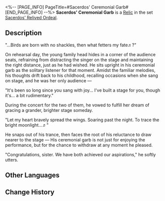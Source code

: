 <%-- [PAGE_INFO]
PageTitle=#Sacerdos' Ceremonial Garb#
[END_PAGE_INFO] --%>
{{Relic Infobox
|id        = 61213
|image     = Item Sacerdos' Ceremonial Garb.png{{subst:void|<!--$UPLOAD:<<SpriteOutput/RelicFigures/IconRelic_121_3.png>-<Item Sacerdos' Ceremonial Garb.png>-<Relic Icons>>-->}}
|set       = Sacerdos' Relived Ordeal
|piece     = Body
|mentions  = 
}}
{{Description|He often stands before the dressing mirror, ensuring his attire is impeccable and his features perfect. Before he leaves the house, he will ensure that everything is meticulously arranged, and no deviations will occur.}}
'''Sacerdos' Ceremonial Garb''' is a [[Relic]] in the set [[Sacerdos' Relived Ordeal]].

==Description==
"...Birds are born with no shackles, then what fetters my fate♬?"

On rehearsal day, the young family head hides in a corner of the audience seats, refraining from distracting the singer on the stage and maintaining the right distance, just as he had wished. He sits upright in his ceremonial garb as the solitary listener for that moment. Amidst the familiar melodies, his thoughts drift back to his childhood, recalling occasions when she sang on stage, and he was her only audience &mdash;

"It's been so long since you sang with joy... I've built a stage for you, though it's... a bit rudimentary."

During the concert for the two of them, he vowed to fulfill her dream of gracing a grander, brighter stage someday.

"Let my heart bravely spread the wings. Soaring past the night. To trace the bright moonlight...♬"

He snaps out of his trance, then faces the root of his reluctance to draw nearer to the stage &mdash; His ceremonial garb is not just for enjoying the performance, but for the chance to withdraw at any moment he pleased.

"Congratulations, sister. We have both achieved our aspirations," he softly utters.

==Other Languages==
{{Other Languages
|en   = Sacerdos' Ceremonial Garb
|zhs  = 司铎的圣职礼服
|zht  = 司鐸的聖職禮服
|ja   = {{Rubi|司祭|しさい}}の{{Rubi|聖職礼服|せいしょくれいふく}}
|ko   = 사제의 성직 예복
|es   = Atuendo ceremonial del sacerdote
|fr   = Tenue de cérémonie de Sacerdos
|ru   = Парадное одеяние священника
|th   = Sacerdos' Ceremonial Garb
|vi   = Bộ Lễ Phục Của Linh Mục
|de   = Zeremonielles Gewand des Priesters
|id   = Sacerdos' Ceremonial Garb
|pt   = Traje Cerimonial de Sacerdos
}}

==Change History==
{{Change History|2.6}}